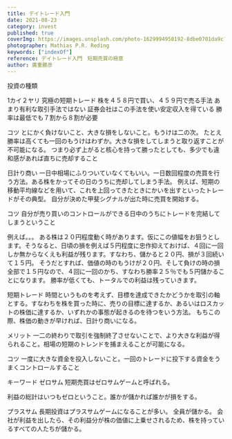 ```yaml
---
title: デイトレード入門
date: 2021-08-23
category: invest
published: true
coverImg: https://images.unsplash.com/photo-1629994958192-8dbe0701da9c?ixid=MnwxMjA3fDB8MHxwaG90by1wYWdlfHx8fGVufDB8fHx8&ixlib=rb-1.2.1&auto=format&fit=crop&w=1050&q=80
photographer: Mathias P.R. Reding
keywords: ["indexOf"]
reference: デイトレード入門　短期売買の極意
author: 廣重勝彦
---
```


投資の種類

1カイ２ヤリ
究極の短期トレード
株を４５８円で買い、４５９円で売る手法
あまり有利な取引手法ではない
証券会社はこの手法を使い安定収入を得ている
勝率は最低でも７割から８割が必要

コツ
とにかく負けないこと、大きな損をしないこと。もうけは二の次。
たとえ勝率は高くても一回のもうけはわずか。大きな損をしてしまうと取り返すことが不可能になる。
つまり必ず上がると核心を持って勝ったとしても、多少でも違和感があれば直ちに売却すること

日計り商い
一日中相場にふりついていなくてもいい。一日数回程度の売買を行う方法。ある株をかってその日のうちに売却してしまう手法。
例えば、短期の移動平均線などを用いて、これを上回ってきたときにかいを出すといったトレードがその典型。
自分が決めた甲斐シグナルが出た時に売買を開始する。

コツ
自分が売り買いのコントロールができる日中のうちにトレードを完結してしまうということ

例えば。。。
ある株は２０円程度動く時があります。仮にこの値幅をお狙うとします。そうなると、日頃の損を例えば５円程度に忠作抑えておけば、４回に一回しか無からなくえも利益が残ります。すなわち、儲かると２０円、損が３回続いて１５円。
そうだとすれば、価値の時のもうけが２０円、そして負けの時の損全部で１５円なので、４回に一回のかち、すなわち勝率２５％でも５円儲かることになります。
勝率が低くても、トータルでの利益は残っていきます。

短期トレード
時間というものを考えず、目標を達成できたかどうかを取引の軸とする。すなわちを株を買った時に、売りの目標に達するか、あるいはロスカットの株価に達するか、いずれかの事態が起きるのを待つをいう方法。
もちこの際、株価の動きが早ければ、日計り商いになる。

メリット
一二の終わりで取引を強制終了させないことで、より大きな利益が得られること。相場の短期のトレンドを捕まえることが可能になる。

コツ
一度に大きな資金を投入しないこと。一回のトレードに投下する資金をうまくコントロールすること

キーワード
ゼロサム
短期売買はゼロサムゲームと呼ばれる。

利益の総計はいつもゼロということ。誰かが儲かれば誰かが損をする。

プラスサム
長期投資はプラスサムゲームになることが多い。
全員が儲かる。
会社が利益を出したら、その利益分が株の価値に上乗せされるため、株を持っているすべての人たちが儲かる。


